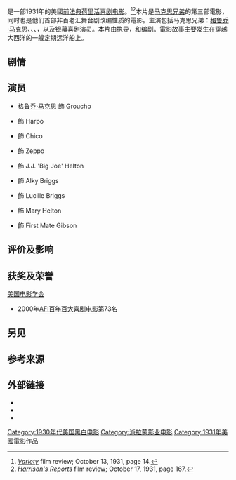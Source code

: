 {{expand|time=2014-05-10T11:27:28+00:00}}
{{noteTA
|T=zh-tw:胡鬧;zh-hk:一堂共慶;zh-cn:恶作剧;
|G1=Show
|1=zh-tw:胡鬧;zh-hk:一堂共慶;zh-cn:恶作剧;
}}
{{Infobox film
| name           = 胡鬧
| original_name  = ''Monkey Business''
| image          = Monkey Business 1931.jpg
| image_size     =
| caption        =
| director       = {{link-en|諾曼·Z·麥克利奧德|Norman Z. McLeod}}
| producer       = {{link-en|赫爾曼·J·曼凱維奇|Herman J. Mankiewicz}}
| writer         = {{link-en|S·J·佩雷爾曼|S. J. Perelman}}<br />{{link-en|威爾·B·約翰斯頓|Will B. Johnstone}}
| starring       = [[格鲁乔·马克思|格鲁乔·马克思]]<br />{{link-en|哈波·馬克思|Harpo Marx}}<br />{{link-en|奇科·馬克思|Chico Marx}}<br />{{link-en|賽普·馬克思|Zeppo Marx}}<br />{{link-en|泰爾瑪·托德|Thelma Todd}}	
| music          = John Leipold
| cinematography = {{link-en|阿圖·L·托德|Arthur L. Todd}}
| editing        =
| distributor    = [[派拉蒙电影|派拉蒙电影]]
| released       = {{Film date|1931|09|19}}
| runtime        = 79分钟
| language       = 英语
| country        = 美国
| budget         =
| gross          =
| cn_name        = 恶作剧
| hk_name        = 一堂共慶
| tw_name        = 胡鬧
}}
{{作品名稱|name=''Monkey Business''|hk=一堂共慶|cn=恶作剧|tw=胡鬧}}是一部1931年的美國[[前法典荷里活|前法典荷里活]][[喜剧电影|喜剧电影]]。<ref>''[[Variety_Film_Reviews|Variety]]'' film review; October 13, 1931, page 14.</ref><ref>''[[Harrison's_Reports_and_Film_Reviews|Harrison's Reports]]'' film review; October 17, 1931, page 167.</ref>本片是[[马克思兄弟|马克思兄弟]]的第三部電影，同时也是他们首部非百老汇舞台剧改编性质的電影。主演包括马克思兄弟：[[格鲁乔·马克思|格鲁乔·马克思]]、{{link-en|哈波·馬克思|Harpo Marx}}、{{link-en|奇科·馬克思|Chico Marx}}、{{link-en|賽普·馬克思|Zeppo Marx}}，以及银幕喜剧演员{{link-en|泰爾瑪·托德|Thelma Todd}}。本片由{{link-en|諾曼·Z·麥克利奧德|Norman Z. McLeod}}执导，{{link-en|S·J·佩雷爾曼|S. J. Perelman}}和{{link-en|威爾·B·約翰斯頓|Will B. Johnstone}}编剧。電影故事主要发生在穿越大西洋的一艘定期远洋船上。

== 剧情 ==

== 演员 ==
* [[格鲁乔·马克思|格鲁乔·马克思]] 飾 Groucho
* {{link-en|哈波·馬克思|Harpo Marx}} 飾 Harpo
* {{link-en|奇科·馬克思|Chico Marx}} 飾 Chico
* {{link-en|賽普·馬克思|Zeppo Marx}} 飾 Zeppo
* {{link-en|Rockliffe Fellowes|Rockliffe Fellowes}} 飾 J.J. 'Big Joe' Helton
* {{link-en|哈利·伍茲|Harry Woods (actor)}} 飾 Alky Briggs
* {{link-en|泰爾瑪·托德|Thelma Todd}} 飾 Lucille Briggs
* {{link-en|露絲·霍爾|Ruth Hall (actress)}} 飾 Mary Helton
* {{link-en|湯姆·甘迺迪|Tom Kennedy (actor)}} 飾 First Mate Gibson

== 评价及影响 ==

== 获奖及荣誉 ==
[[美国电影学会|美国电影学会]]
*2000年[[AFI百年百大喜剧电影|AFI百年百大喜剧电影]]第73名
== 另见 ==

==参考来源==
{{reflist}}

==外部链接==
* {{imdb title|0022158|Monkey Business}}
* {{tcmdb title|83860|Monkey Business}}
* {{Amg movie|33124|Monkey Business}}


{{DEFAULTSORT:Monkey Business}}

[[Category:1930年代美国黑白电影|Category:1930年代美国黑白电影]]
[[Category:派拉蒙影业电影|Category:派拉蒙影业电影]]
[[Category:1931年美國電影作品|Category:1931年美國電影作品]]